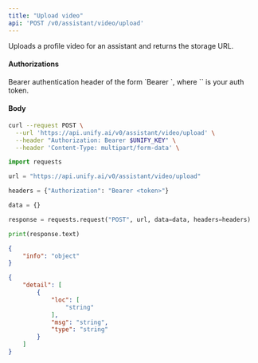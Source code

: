 ```yaml
---
title: "Upload video"
api: 'POST /v0/assistant/video/upload'
---
```

Uploads a profile video for an assistant and returns the storage URL.

#### Authorizations

<ParamField header="Authorization" type="string" required="true">
  Bearer authentication header of the form `Bearer <token>`, where `<token>` is your auth token.
</ParamField>

#### Body

<ParamField body="file" type="string" required="true">

</ParamField>

<RequestExample>

```bash cURL
curl --request POST \
  --url 'https://api.unify.ai/v0/assistant/video/upload' \
  --header "Authorization: Bearer $UNIFY_KEY" \
  --header 'Content-Type: multipart/form-data' \

```

```python Python
import requests

url = "https://api.unify.ai/v0/assistant/video/upload"

headers = {"Authorization": "Bearer <token>"}

data = {}

response = requests.request("POST", url, data=data, headers=headers)

print(response.text)
```

</RequestExample>
<ResponseExample>

```json 201
{
    "info": "object"
}
```

```json 422
{
    "detail": [
        {
            "loc": [
                "string"
            ],
            "msg": "string",
            "type": "string"
        }
    ]
}
```

</ResponseExample>

